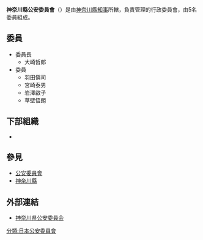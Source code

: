 {{primarysources}}
{{Infobox Govt Agency
  | agency_name     = 神奈川縣公安委員會
  | nativename      = {{lang|ja|神奈川県公安委員会}}{{ja}}<br>{{lang|ja|かながわけんこうあんいいんかい}}
  | nativename_r    = Kanagawa Prefectural Public Safety Commission{{en}}
  | jurisdiction    = [[File:Flag_of_Kanagawa_Prefecture.svg|20px]] [[神奈川縣|神奈川縣]]
  | seal            = 
  | seal_width      = 
  | seal_caption    = 
  | logo            = 
  | logo_width      = 
  | logo_caption    = 
  | formed          = 
  | preceding1      = 
  | preceding2      =
  | dissolved       = 
  | superseding     = 
  | employees       = 5人
  | budget          = 
  | minister1_name  = 
  | minister1_pfo   = 
  | minister2_name  = 
  | minister2_pfo   =
  | chief1_title    = 委員長
  | chief1          = 大崎哲郎
  | chief2_title    = 
  | chief2          = 
  | chief3_title    = 
  | chief3          = 
  | parent_agency   = [[神奈川縣知事|神奈川縣知事]]
  | child1_agency   = {{link-jp|神奈川縣警察|神奈川県警察|神奈川縣警察}}
  | child2_agency   = 
  | child3_agency   = 
  | child4_agency   = 
  | child5_agency   = 
  | child6_agency   = 
  | child7_agency   = 
  | child8_agency   = 
  | child9_agency   = 
  | keydocument1    = 
  | keydocument2    =
  | picture         = KANAGAWA PREFECTURAL POLICE Japan.jpg
  | picture_width   = 250px
  | picture_caption = 神奈川縣警察本部廳舍
  | headquarters    = {{JPN}}<br/>[[神奈川縣|神奈川縣]][[橫濱市|橫濱市]][[中區_(橫濱市)|中區]]海岸通2丁目4番
  | website         = [http://www.pref.kanagawa.jp/cnt/f7/ 神奈川県公安委員会]
  | footnotes       = 
}}
'''神奈川縣公安委員會'''（{{jpn|j=神奈川県公安委員会|hg=かながわけんこうあんいいんかい|rm=Kanagawaken Kō'an-i'inkai}}）是由[[神奈川縣知事|神奈川縣知事]]所轄，負責管理{{link-jp|神奈川縣警察|神奈川県警察|神奈川縣警察}}的行政委員會，由5名委員組成。

== 委員 ==
*委員長
**大崎哲郎
*委員
**羽田愼司
**宮崎泰男
**岩澤啟子
**草壁悟朗

== 下部組織 ==
*{{link-jp|神奈川縣警察|神奈川県警察|神奈川縣警察}}

== 參見 ==
*[[公安委員會|公安委員會]]
*[[神奈川縣|神奈川縣]]

== 外部連結 ==
*[http://www.pref.kanagawa.jp/cnt/f7/ 神奈川県公安委員会] {{Wayback|url=http://www.pref.kanagawa.jp/cnt/f7/ |date=20180410194322 }}
{{日本都道府縣公安委員會}}
[[分類:日本公安委員會|分類:日本公安委員會]]